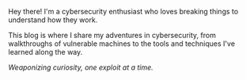 Hey there! I'm a cybersecurity enthusiast who loves breaking things to understand how they work.

This blog is where I share my adventures in cybersecurity, from walkthroughs of vulnerable machines to the tools and techniques I've learned along the way.

*Weaponizing curiosity, one exploit at a time.*
